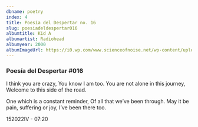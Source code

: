 ```yaml
---
dbname: poetry
index: 4
title: Poesía del Despertar no. 16
slug: poesiadeldespertar016
albumtitle: Kid A
albumartist: Radiohead
albumyear: 2000
albumImageUrl: https://i0.wp.com/www.scienceofnoise.net/wp-content/uploads/2020/09/kid-a-58da4e6d53cc6.jpg
---
```


### Poesía del Despertar #016

I think you are crazy,
You know I am too.
You are not alone in this journey,
Welcome to this side of the road.

One which is a constant reminder,
Of all that we’ve been through.
May it be pain, suffering or joy,
I’ve been there too.

152022IV - 07:20
